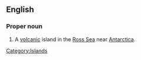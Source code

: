 ==English==
{{wikipedia}}
===Proper noun===
{{en-proper noun|sg=[[Ross]] [[island|Island]]}}

# A [[volcanic]] island in the [[Ross Sea]] near [[Antarctica]].

[[Category:Islands]]
